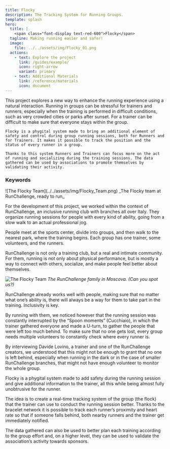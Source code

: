 ```yaml
---
title: Flocky
description: The Tracking System for Running Groups.
template: splash
hero:
  title: |
    <span class="font-display text-red-600">Flocky</span>
  tagline: Making running easier and safer!
  image:
    file: ../../assets/img/Flocky_01.png
  actions:
    - text: Explore the project
      link: /guides/example/
      icon: right-arrow
      variant: primary
    - text: Additional Materials
      link: /reference/materials
      icon: document
---
```



 <Card title="Abstract" icon="open-book">
    This project explores a new way to enhance the running experience using a natural interaction. Running in groups can be stressful for trainers and runners, especially when the training is performed in difficult conditions, such as very crowded cities or parks after sunset. For a trainer can be difficult to make sure that everyone stays within the group.

    Flocky is a phygital system made to bring an additional element of safety and control during group running sessions, both for Runners and for Trainers. It makes it possible to track the position and the status of every runner in a group.

    Thanks to this system Runners and Trainers can focus more on the act of running and socializing during the training sessions. The data gathered can be used by associations to promote themselves by validating their activity.

### Keywords

<div class="md:flex flex-wrap sm:place-content-between space-y-2 md:space-y-0 ">
  <Bubble text="Flock Tracking" />
  <Bubble text="Running" />
  <Bubble text="Accessibility" />
  <Bubble text="Design for Inclusivity" />
  <Bubble text="Naturalness" />
</div>

  </Card>
 <Card title="Context" icon="magnifier">
 ![The Flocky Team](../../assets/img/Flocky_Team.png)
_The Flocky team at RunChallenge, ready to run_

For the development of this project, we worked within the context of RunChallenge, an inclusive running club with branches all over Italy. They organize running sessions for people with every kind of ability, going from a slow walk to an actual professional jog.

People meet at the sports center, divide into groups, and then walk to the nearest park, where the training begins. Each group has one trainer, some volunteers, and the runners.

RunChallenge is not only a training club, but a real and intimate community. For them, running is not only about physical performance, but is mostly a way to connect with others, socialize, and make people feel better about themselves.

![The Flocky Team](../../assets/img/RC_Group.jpg)
_The RunChallenge family in Moscova. (Can you spot us?)_

  </Card>
 <Card title="The Problem" icon="warning">
 RunChallenge already works well with people, making sure that no matter what one’s ability is, there will always be a way for them to take part in the training. Inclusivity is key.

By running with them, we noticed however that the running session was constantly interrupted by the “Spoon moments” (Cucchiaio), in which the trainer gathered everyone and made a U-turn, to gather the people that were left too much behind. To make sure that no one gets lost, every group needs multiple volunteers to constantly check where every runner is.

By interviewing Davide Lovino, a trainer and one of the RunChallenge creators, we understood that this might not be enough to grant that no one is left behind, especially when running in the dark or in the case of smaller RunChallenge branches, that might not have enough volunteer to monitor the whole group.

  </Card>
 <Card title="The Big Idea" icon="rocket">
Flocky is a phygital system made to add safety during the running session and give additional information to the trainer, all this while being almost fully unobtrusive for the runner.

The idea is to create a real-time tracking system of the group (the flock) that the trainer can use to conduct the running session better. Thanks to the bracelet network it is possible to track each runner’s proximity and heart rate so that if someone falls behind, both nearby runners and the trainer get immediately notified.

The data gathered can also be used to better plan each training according to the group effort and, on a higher level, they can be used to validate the association’s activity towards sponsors.

  </Card>
